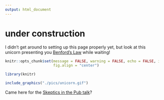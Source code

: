 ```yaml
---
output: html_document
---
```


# under construction

I didn't get around to setting up this page properly yet, but look at this unicorn presenting you [Benford's Law](https://en.wikipedia.org/wiki/Benford%27s_law) while waiting!

```r
knitr::opts_chunk$set(message = FALSE, warning = FALSE, echo = FALSE, include = TRUE, 
                      fig.align = "center")

library(knitr)
```

```r
include_graphics("./pics/unicorn.gif")
```

Came here for the [Skeptics in the Pub talk](https://einglasrotwein.github.io/skeptics_praesi)?

